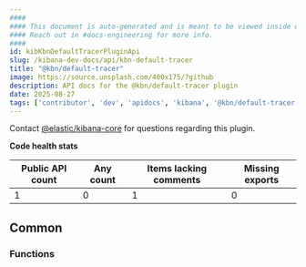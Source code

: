 ```yaml
---
####
#### This document is auto-generated and is meant to be viewed inside our experimental, new docs system.
#### Reach out in #docs-engineering for more info.
####
id: kibKbnDefaultTracerPluginApi
slug: /kibana-dev-docs/api/kbn-default-tracer
title: "@kbn/default-tracer"
image: https://source.unsplash.com/400x175/?github
description: API docs for the @kbn/default-tracer plugin
date: 2025-08-27
tags: ['contributor', 'dev', 'apidocs', 'kibana', '@kbn/default-tracer']
---
```




Contact [@elastic/kibana-core](https://github.com/orgs/elastic/teams/kibana-core) for questions regarding this plugin.

**Code health stats**

| Public API count  | Any count | Items lacking comments | Missing exports |
|-------------------|-----------|------------------------|-----------------|
| 1 | 0 | 1 | 0 |

## Common

### Functions
<DocDefinitionList data={kbnDefaultTracerObj.common.functions}/>

